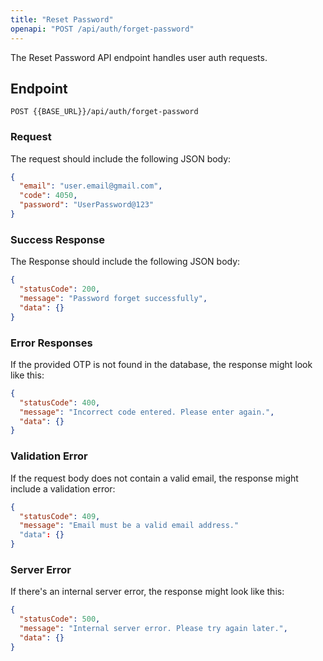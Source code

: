 ---
title: "Reset Password"
openapi: "POST /api/auth/forget-password"
---

The Reset Password API endpoint handles user auth requests.

## Endpoint

`POST {{BASE_URL}}/api/auth/forget-password`

### Request

The request should include the following JSON body:

```json
{
  "email": "user.email@gmail.com",
  "code": 4050,
  "password": "UserPassword@123"
}
```

### Success Response

The Response should include the following JSON body:

```json
{
  "statusCode": 200,
  "message": "Password forget successfully",
  "data": {}
}
```

### Error Responses

If the provided OTP is not found in the database, the response might look like this:

```json
{
  "statusCode": 400,
  "message": "Incorrect code entered. Please enter again.",
  "data": {}
}
```

### Validation Error

If the request body does not contain a valid email, the response might include a validation error:

```json
{
  "statusCode": 409,
  "message": "Email must be a valid email address."
  "data": {}
}
```

### Server Error

If there's an internal server error, the response might look like this:

```json
{
  "statusCode": 500,
  "message": "Internal server error. Please try again later.",
  "data": {}
}
```
